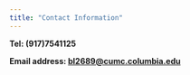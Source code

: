 ```yaml
---
title: "Contact Information"
---
```


__Tel: (917)7541125__

__Email address:  <bl2689@cumc.columbia.edu>__

